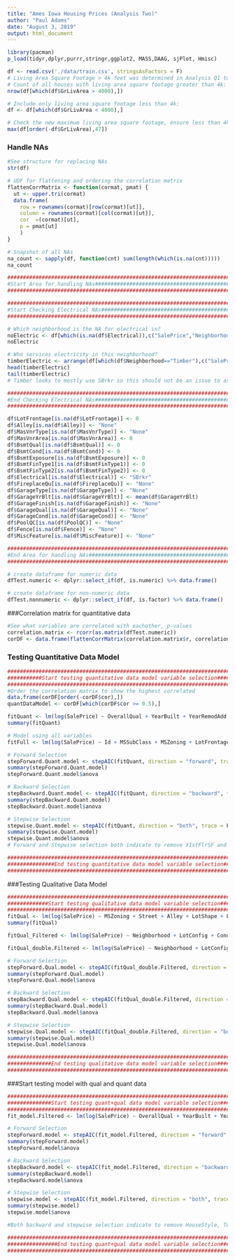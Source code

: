```yaml
---
title: "Ames Iowa Housing Prices (Analysis Two)"
author: "Paul Adams"
date: "August 3, 2019"
output: html_document
---
```


```r
library(pacman)
p_load(tidyr,dplyr,purrr,stringr,ggplot2, MASS,DAAG, sjPlot, Hmisc)
```

```r
df <- read.csv('./data/train.csv', stringsAsFactors = F)
# Living Area Square Footage > 4k feet was determined in Analysis Q1 to be outliers (four points)
# Count of all houses with living area square footage greater than 4k:
nrow(df[which(df$GrLivArea > 4000),])

# Include only living area square footage less than 4k:
df <- df[which(df$GrLivArea < 4000),]

# Check the new maximum living area square footage, ensure less than 4k:
max(df[order(-df$GrLivArea),47])
```

### Handle NAs
```r
#See structure for replacing NAs
str(df)

# UDF for flattening and ordering the correlation matrix
flattenCorrMatrix <- function(cormat, pmat) {
  ut <- upper.tri(cormat)
  data.frame(
    row = rownames(cormat)[row(cormat)[ut]],
    column = rownames(cormat)[col(cormat)[ut]],
    cor  =(cormat)[ut],
    p = pmat[ut]
    )
}

# Snapshot of all NAs
na_count <- sapply(df, function(cnt) sum(length(which(is.na(cnt)))))
na_count

########################################################################################################
#Start Area for handling NAs############################################################################
########################################################################################################

##############################################################################
#Start Checking Electrical NAs################################################
##############################################################################

# Which neighborhood is the NA for electrical in?
noElectric <- df[which(is.na(df$Electrical)),c("SalePrice","Neighborhood")]
noElectric

# Who services electricity in this neighborhood?
timberElectric <- arrange(df[which(df$Neighborhood=="Timber"),c("SalePrice","Electrical")], SalePrice)
head(timberElectric)
tail(timberElectric)
# Timber looks to mostly use SBrkr so this should not be an issue to assume for the NA value for Electrical - it also fits the SalePrice range of SBrkr

##############################################################################
#End Checking Electrical NAs##################################################
##############################################################################

df$LotFrontage[is.na(df$LotFrontage)] <- 0
df$Alley[is.na(df$Alley)] <- "None"
df$MasVnrType[is.na(df$MasVnrType)] <- "None"
df$MasVnrArea[is.na(df$MasVnrArea)] <- 0
df$BsmtQual[is.na(df$BsmtQual)] <- 0
df$BsmtCond[is.na(df$BsmtCond)] <- 0
df$BsmtExposure[is.na(df$BsmtExposure)] <- 0
df$BsmtFinType1[is.na(df$BsmtFinType1)] <- 0
df$BsmtFinType2[is.na(df$BsmtFinType2)] <- 0
df$Electrical[is.na(df$Electrical)] <- "SBrkr"
df$FireplaceQu[is.na(df$FireplaceQu)] <- "None"
df$GarageType[is.na(df$GarageType)] <- "None"
df$GarageYrBlt[is.na(df$GarageYrBlt)] <- mean(df$GarageYrBlt)
df$GarageFinish[is.na(df$GarageFinish)] <- "None"
df$GarageQual[is.na(df$GarageQual)] <- "None"
df$GarageCond[is.na(df$GarageCond)] <- "None"
df$PoolQC[is.na(df$PoolQC)] <- "None"
df$Fence[is.na(df$Fence)] <- "None"
df$MiscFeature[is.na(df$MiscFeature)] <- "None"

########################################################################################################
#End Area for handling NAs##############################################################################
########################################################################################################

# create dataframe for numeric data
dfTest.numeric <- dplyr::select_if(df, is.numeric) %>% data.frame()

# create dataframe for non-numeric data
dfTest.nonnumeric <- dplyr::select_if(df, is.factor) %>% data.frame()
```

###Correlation matrix for quantitative data
```r
#See what variables are correlated with eachother, p-values
correlation.matrix <- rcorr(as.matrix(dfTest.numeric))
corDF <- data.frame(flattenCorrMatrix(correlation.matrix$r, correlation.matrix$P))
```

### Testing Quantitative Data Model
```r
#################################################################################
###########Start testing quantitative data model variable selection##############
#################################################################################
#Order the correlation matrix to show the highest correlated
data.frame(corDF[order(-corDF$cor),])
quantDataModel <- corDF[which(corDF$cor >= 0.5),]

fitQuant <- lm(log(SalePrice) ~ OverallQual + YearBuilt + YearRemodAdd + TotalBsmtSF + GrLivArea + X1stFlrSF + FullBath + TotRmsAbvGrd + GarageCars + GarageArea + Neighborhood, data = df)
summary(fitQuant)

# Model using all variables
fitFull <- lm(log(SalePrice) ~ Id + MSSubClass + MSZoning + LotFrontage + LotArea + Street + Alley + LotShape + LandContour + Utilities + LotConfig + LandSlope + Neighborhood + Condition1 + Condition2 + BldgType + HouseStyle + OverallQual + OverallCond + YearBuilt + YearRemodAdd + RoofStyle + RoofMatl + Exterior1st + Exterior2nd + MasVnrType + MasVnrArea + ExterQual + ExterCond + Foundation + BsmtQual + BsmtCond + BsmtExposure + BsmtFinType1 + BsmtFinSF1 + BsmtFinType2 + BsmtFinSF2 + BsmtUnfSF + TotalBsmtSF + Heating + HeatingQC + CentralAir + Electrical + X1stFlrSF + X2ndFlrSF + LowQualFinSF + GrLivArea + BsmtFullBath + BsmtHalfBath + FullBath + HalfBath + BedroomAbvGr + KitchenAbvGr + KitchenQual + TotRmsAbvGrd + Functional + Fireplaces + FireplaceQu + GarageType + GarageYrBlt + GarageFinish + GarageCars + GarageArea + GarageQual + GarageCond + PavedDrive + WoodDeckSF + OpenPorchSF + EnclosedPorch + X3SsnPorch + ScreenPorch + PoolArea + PoolQC + Fence + MiscFeature + MiscVal + MoSold + YrSold + SaleType + SaleCondition, data = df)

# Forward Selection
stepForward.Quant.model <- stepAIC(fitQuant, direction = "forward", trace = F)
summary(stepForward.Quant.model)
stepForward.Quant.model$anova

# Backward Selection
stepBackward.Quant.model <- stepAIC(fitQuant, direction = "backward", trace = F)
summary(stepBackward.Quant.model)
stepBackward.Quant.model$anova

# Stepwise Selection
stepwise.Quant.model <- stepAIC(fitQuant, direction = "both", trace = F)
summary(stepwise.Quant.model)
stepwise.Quant.model$anova
# Forward and Stepwise selection both indicate to remove X1stFlrSF and FullBath

#################################################################################
###############End testing quantitative data model variable selection############
#################################################################################
```

###Testing Qualitative Data Model
```r
#################################################################################
#############Start testing qualitative data model variable selection#############
#################################################################################
fitQual <- lm(log(SalePrice) ~ MSZoning + Street + Alley + LotShape + LandContour + Utilities + LotConfig + LandSlope + Neighborhood + Condition1 + Condition2 + BldgType + HouseStyle + RoofStyle + RoofMatl + Exterior1st + Exterior2nd + MasVnrType + ExterQual + ExterCond + Foundation + BsmtQual + BsmtCond + BsmtExposure + BsmtFinType1 + BsmtFinType2 + Heating + HeatingQC + CentralAir + Electrical + KitchenQual + FireplaceQu + GarageType + GarageFinish + GarageQual + GarageCond + PavedDrive + PoolQC + Fence+ MiscFeature + SaleType + SaleCondition, data=df)
summary(fitQual)

fitQual_Filtered <- lm(log(SalePrice) ~ Neighborhood + LotConfig + Condition1 + BldgType + HouseStyle + RoofMatl + Heating + KitchenQual + GarageQual + GarageCond + PoolQC, data=df)

fitQual_double.Filtered <- lm(log(SalePrice) ~ Neighborhood + LotConfig + BldgType + HouseStyle + RoofMatl + KitchenQual + PoolQC, data=df) ##LotConfig mostly only matters when it's a Culdesac

# Forward Selection
stepForward.Qual.model <- stepAIC(fitQual_double.Filtered, direction = "forward", trace = F)
summary(stepForward.Qual.model)
stepForward.Qual.model$anova

# Backward Selection
stepBackward.Qual.model <- stepAIC(fitQual_double.Filtered, direction = "backward", trace = F)
summary(stepBackward.Qual.model)
stepBackward.Qual.model$anova

# Stepwise Selection
stepwise.Qual.model <- stepAIC(fitQual_double.Filtered, direction = "both", trace = F)
summary(stepwise.Qual.model)
stepwise.Qual.model$anova

#################################################################################
##############End testing qualitative data model variable selection##############
#################################################################################
```

###Start testing model with qual and quant data
```r
#################################################################################
##############Start testing quant+qual data model variable selection#############
#################################################################################
fit_model.Filtered <- lm(log(SalePrice) ~ OverallQual + YearBuilt + YearRemodAdd + TotalBsmtSF + GrLivArea + TotRmsAbvGrd + GarageCars + GarageArea + Neighborhood + LotConfig + BldgType + HouseStyle + RoofMatl + KitchenQual + PoolQC, data = df)

# Forward Selection
stepForward.model <- stepAIC(fit_model.Filtered, direction = "forward", trace = F)
summary(stepForward.model)
stepForward.model$anova

# Backward Selection
stepBackward.model <- stepAIC(fit_model.Filtered, direction = "backward", trace = F)
summary(stepBackward.model)
stepBackward.model$anova

# Stepwise Selection
stepwise.model <- stepAIC(fit_model.Filtered, direction = "both", trace = F)
summary(stepwise.model)
stepwise.model$anova

#Both backward and stepwise selection indicate to remove HouseStyle, TotRmsAbvGrd, X1stFlrSF, and FullBath

#################################################################################
################End testing quant+qual data model variable selection#############
#################################################################################
```